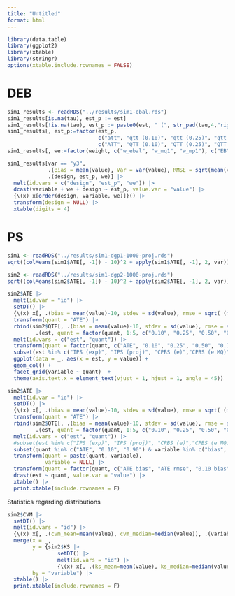 ```yaml
---
title: "Untitled"
format: html
---
```


```r
library(data.table)
library(ggplot2)
library(xtable)
library(stringr)
options(xtable.include.rownames = FALSE)
```

# DEB

```r
sim1_results <- readRDS("../results/sim1-ebal.rds")
sim1_results[is.na(tau), est_p := est]
sim1_results[!is.na(tau), est_p := paste0(est, " (", str_pad(tau,4,"right", "0"), ")")]
sim1_results[, est_p:=factor(est_p, 
                             c("att", "qtt (0.10)", "qtt (0.25)", "qtt (0.50)", "qtt (0.75)", "qtt (0.90)"),
                             c("ATT", "QTT (0.10)", "QTT (0.25)", "QTT (0.50)", "QTT (0.75)", "QTT (0.90)"))]
sim1_results[, we:=factor(weight, c("w_ebal", "w_mq1", "w_mp1"), c("EB", "DEB MQ", "DEB MD"))]

sim1_results[var == "y3", 
             .(Bias = mean(value), Var = var(value), RMSE = sqrt(mean(value)^2 + var(value))),
             .(design, est_p, we)] |> 
  melt(id.vars = c("design", "est_p", "we")) |> 
  dcast(variable + we + design ~ est_p, value.var = "value") |> 
  {\(x) x[order(design, variable, we)]}() |>
  transform(design = NULL) |> 
  xtable(digits = 4)
```


# PS

```r
sim1 <- readRDS("../results/sim1-dgp1-1000-proj.rds") 
sqrt((colMeans(sim1$ATE[, -1]) - 10)^2 + apply(sim1$ATE[, -1], 2, var)) |> barplot()
```

```r
sim2 <- readRDS("../results/sim1-dgp2-1000-proj.rds")
sqrt((colMeans(sim2$ATE[, -1]) - 10)^2 + apply(sim2$ATE[, -1], 2, var)) |> barplot()
```

```r
sim2$ATE |> 
  melt(id.var = "id") |> 
  setDT() |> 
  {\(x) x[, .(bias = mean(value)-10, stdev = sd(value), rmse = sqrt( (mean(value)-10)^2 + var(value))), .(est=variable)]}() |> 
  transform(quant = "ATE") |> 
  rbind(sim2$QTE[, .(bias = mean(value)-10, stdev = sd(value), rmse = sqrt( (mean(value)-10)^2 + var(value))), 
         .(est, quant = factor(quant, 1:5, c("0.10", "0.25", "0.50", "0.75", "0.90")))] ) |> 
  melt(id.vars = c("est", "quant")) |> 
  transform(quant = factor(quant, c("ATE", "0.10", "0.25", "0.50", "0.75", "0.90"))) |> 
  subset(est %in% c("IPS (exp)", "IPS (proj)", "CPBS (e)","CPBS (e MQ)" ,"CBPS (e MP)", "CPBS (e P)")) |> 
  ggplot(data = _, aes(x = est, y = value)) +
  geom_col() +
  facet_grid(variable ~ quant)  +
  theme(axis.text.x = element_text(vjust = 1, hjust = 1, angle = 45))

```

```r
sim2$ATE |> 
  melt(id.var = "id") |> 
  setDT() |> 
  {\(x) x[, .(bias = mean(value)-10, stdev = sd(value), rmse = sqrt( (mean(value)-10)^2 + var(value))), .(est=variable)]}() |> 
  transform(quant = "ATE") |> 
  rbind(sim2$QTE[, .(bias = mean(value)-10, stdev = sd(value), rmse = sqrt( (mean(value)-10)^2 + var(value))), 
         .(est, quant = factor(quant, 1:5, c("0.10", "0.25", "0.50", "0.75", "0.90")))] ) |> 
  melt(id.vars = c("est", "quant")) |> 
  #subset(est %in% c("IPS (exp)", "IPS (proj)", "CPBS (e)","CPBS (e MQ)" ,"CBPS (e MP)", "CPBS (e P)")) |>  
  subset(quant %in% c("ATE", "0.10", "0.90") & variable %in% c("bias", "rmse")) |> 
  transform(quant = paste(quant, variable),
            variable = NULL) |> 
  transform(quant = factor(quant, c("ATE bias", "ATE rmse", "0.10 bias", "0.10 rmse", "0.90 bias", "0.90 rmse"))) |> 
  dcast(est ~ quant, value.var = "value") |> 
  xtable() |> 
  print.xtable(include.rownames = F)
```

Statistics regarding distributions

```r
sim2$CVM |> 
  setDT() |> 
  melt(id.vars = "id") |> 
  {\(x) x[, .(cvm_mean=mean(value), cvm_median=median(value)), .(variable)]}() |> 
  merge(x = _,
        y = {sim2$KS |> 
                setDT() |> 
                melt(id.vars = "id") |> 
                {\(x) x[, .(ks_mean=mean(value), ks_median=median(value)), .(variable)]}() },
        by = "variable") |> 
  xtable() |> 
  print.xtable(include.rownames = F)
```

